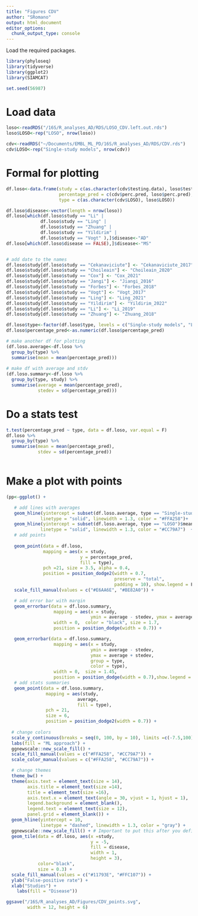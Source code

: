 ```yaml
---
title: "Figures CDV"
author: "SRomano"
output: html_document
editor_options: 
  chunk_output_type: console
---
```


Load the required packages.

```r
library(phyloseq)
library(tidyverse)
library(ggplot2)
library(SIAMCAT)

set.seed(56987)
```

# Load data
```r
loso<-readRDS("/16S/R_analyses_AD/RDS/LOSO_CDV.left.out.rds")
loso$LOSO<-rep("LOSO", nrow(loso))

cdv<-readRDS("~/Documents/EMBL_ML_PD/16S/R_analyses_AD/RDS/CDV.rds")
cdv$LOSO<-rep("Single-study models", nrow(cdv))
```

# Formal for plotting
```r
df.loso<-data.frame(study = c(as.character(cdv$testing.data), loso$testing.data),
                    percentage_pred = c(cdv$perc.pred, loso$perc.pred),
                    type = c(as.character(cdv$LOSO), loso$LOSO))

df.loso$disease<-vector(length = nrow(loso))
df.loso[which(df.loso$study == "Li" | 
             df.loso$study == "Ling" | 
             df.loso$study == "Zhuang" | 
             df.loso$study == "Yildirim" | 
             df.loso$study == "Vogt" ),]$disease<-"AD"
df.loso[which(df.loso$disease == FALSE),]$disease<-"MS"


# add date to the names
df.loso$study[df.loso$study == "Cekanaviciute"] <- "Cekanaviciute_2017"
df.loso$study[df.loso$study == "Choileain"] <- "Choileain_2020"
df.loso$study[df.loso$study == "Cox"] <- "Cox_2021"
df.loso$study[df.loso$study == "Jangi"] <- "Jiangi_2016"
df.loso$study[df.loso$study == "Forbes"] <- "Forbes_2018"
df.loso$study[df.loso$study == "Vogt"] <- "Vogt_2017"
df.loso$study[df.loso$study == "Ling"] <- "Ling_2021"
df.loso$study[df.loso$study == "Yildirim"] <- "Yildirim_2022"
df.loso$study[df.loso$study == "Li"] <- "Li_2019"
df.loso$study[df.loso$study == "Zhuang"] <- "Zhuang_2018"

df.loso$type<-factor(df.loso$type, levels = c("Single-study models", "LOSO"), ordered = T)
df.loso$percentage_pred<-as.numeric(df.loso$percentage_pred)

# make another df for plotting
(df.loso.average<-df.loso %>%
  group_by(type) %>%
  summarise(mean = mean(percentage_pred)))
   
# make df with average and stdv
(df.loso.summary<-df.loso %>%
  group_by(type, study) %>%
  summarise(average = mean(percentage_pred),
            stedev = sd(percentage_pred)))
```
 
# Do a stats test
```r
t.test(percentage_pred ~ type, data = df.loso, var.equal = F)
df.loso %>%
  group_by(type) %>%
  summarise(mean = mean(percentage_pred),
            stdev = sd(percentage_pred))
   
```
# Make a plot with points
```r
(pp<-ggplot() + 

   # add lines with averages
   geom_hline(yintercept = subset(df.loso.average, type == "Single-study models")$mean, 
             linetype = "solid", linewidth = 1.3, color = "#FFA258")+
   geom_hline(yintercept = subset(df.loso.average, type == "LOSO")$mean, 
             linetype = "solid", linewidth = 1.3, color = "#CC79A7")  +
   # add points
    
   geom_point(data = df.loso, 
              mapping = aes(x = study, 
                            y = percentage_pred,
                            fill = type),
              pch =21, size = 3.5, alpha = 0.4,
              position = position_dodge2(width = 0.7, 
                                         preserve = "total",
                                         padding = 10), show.legend = F) +
   scale_fill_manual(values = c("#E6AA6E", "#BE82A0")) +

   # add error bar with margin
   geom_errorbar(data = df.loso.summary,
                  mapping = aes(x = study,
                                ymin = average - stedev, ymax = average + stedev, group = type), 
                  width = 0,  color = "black", size = 1.7,
                  position = position_dodge(width = 0.7)) +

   geom_errorbar(data = df.loso.summary,
                  mapping = aes(x = study,
                                ymin = average - stedev, 
                                ymax = average + stedev, 
                                group = type,
                                color = type), 
                  width = 0,  size = 1.45,
                  position = position_dodge(width = 0.7),show.legend = F) +
   # add stats summaries
   geom_point(data = df.loso.summary, 
               mapping = aes(study, 
                           average,
                           fill = type),
               pch = 21,
               size = 6,
               position = position_dodge2(width = 0.7)) +
 
  # change colors
  scale_y_continuous(breaks = seq(0, 100, by = 10), limits =c(-7.5,100)) +
  labs(fill = "ML approach") +
  ggnewscale::new_scale_fill() +
  scale_fill_manual(values = c("#FFA258", "#CC79A7")) +
  scale_color_manual(values = c("#FFA258", "#CC79A7")) +

  # change themes    
  theme_bw() +
  theme(axis.text = element_text(size = 14),
        axis.title = element_text(size =14),
        title = element_text(size =16),
        axis.text.x = element_text(angle = 30, vjust = 1, hjust = 1),
        legend.background = element_blank(),
        legend.text = element_text(size = 12),
        panel.grid = element_blank()) +
  geom_hline(yintercept = 10, 
             linetype = "dashed", linewidth = 1.3, color = "gray") + 
  ggnewscale::new_scale_fill() + # Important to put this after you defined the first scale
  geom_tile(data = df.loso, aes(x =study, 
                                y = -5, 
                                fill = disease, 
                                width = 1, 
                                height = 3), 
            color="black", 
            size = 0.3) +
  scale_fill_manual(values = c("#11793E", "#FFC107")) +
  ylab("False-positive rate") +
  xlab("Studies") +
    labs(fill = "Disease"))

ggsave("/16S/R_analyses_AD/Figures/CDV_points.svg", 
        width = 12, height = 6)


```

